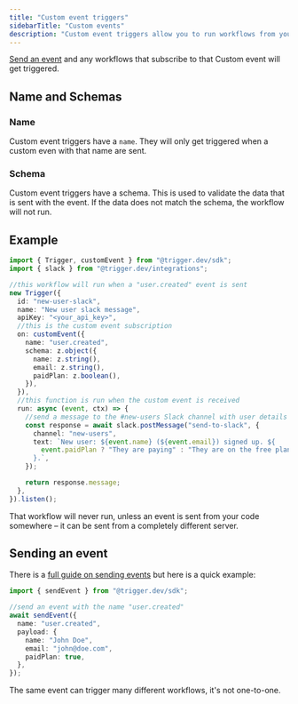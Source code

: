 ```yaml
---
title: "Custom event triggers"
sidebarTitle: "Custom events"
description: "Custom event triggers allow you to run workflows from your own code (or your other workflows)"
---
```


[Send an event](/functions/send-event) and any workflows that subscribe to that Custom event will get triggered.

## Name and Schemas

### Name

Custom event triggers have a `name`. They will only get triggered when a custom even with that name are sent.

### Schema

Custom event triggers have a schema. This is used to validate the data that is sent with the event. If the data does not match the schema, the workflow will not run.

## Example

```ts
import { Trigger, customEvent } from "@trigger.dev/sdk";
import { slack } from "@trigger.dev/integrations";

//this workflow will run when a "user.created" event is sent
new Trigger({
  id: "new-user-slack",
  name: "New user slack message",
  apiKey: "<your_api_key>",
  //this is the custom event subscription
  on: customEvent({
    name: "user.created",
    schema: z.object({
      name: z.string(),
      email: z.string(),
      paidPlan: z.boolean(),
    }),
  }),
  //this function is run when the custom event is received
  run: async (event, ctx) => {
    //send a message to the #new-users Slack channel with user details
    const response = await slack.postMessage("send-to-slack", {
      channel: "new-users",
      text: `New user: ${event.name} (${event.email}) signed up. ${
        event.paidPlan ? "They are paying" : "They are on the free plan"
      }.`,
    });

    return response.message;
  },
}).listen();
```

That workflow will never run, unless an event is sent from your code somewhere – it can be sent from a completely different server.

## Sending an event

There is a [full guide on sending events](/functions/send-event) but here is a quick example:

```ts
import { sendEvent } from "@trigger.dev/sdk";

//send an event with the name "user.created"
await sendEvent({
  name: "user.created",
  payload: {
    name: "John Doe",
    email: "john@doe.com",
    paidPlan: true,
  },
});
```

<Note>
  The same event can trigger many different workflows, it's not one-to-one.
</Note>
